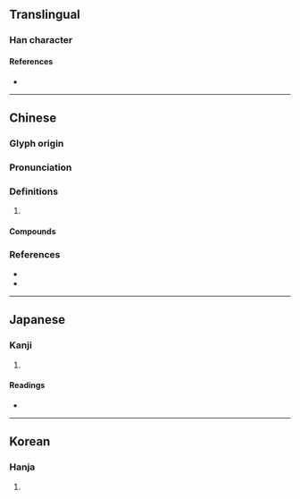 {{character info}}
==Translingual==

===Han character===
{{Han char|rn=30|rad=口|as=07|sn=10|four=64047|canj=RJBD|ids=⿰口孛}}

====References====
* {{Han ref|kx=0190.310|dkj=03664|dj=0410.120|hdz=10626.060|uh=54F1|ud=21745|bh=D0FE|bd=53502}}

----

==Chinese==
{{zh-forms}}

===Glyph origin===
{{Han etym}}

===Pronunciation===
{{zh-pron
|m=pò
|c=po3,but6
|mn=phuh
|mc=y
|oc=y
|cat=
}}
{{zh-attn-split}}

===Definitions===
{{zh-hanzi}}

# {{rfdef|zh}}

====Compounds====
{{zh-der|哱囉|哱息|呼哱哱}}

===References===
* {{R:twedu|C01148}}
* {{R:yue:mfccd}}

----

==Japanese==

===Kanji===
{{ja-kanji|grade=|rs=口07}}

# {{rfdef|ja|sort=口07}}

====Readings====
* {{ja-readings|on=ほつ,ほち,はい,へ|kun=こえ,みだれる}}

----

==Korean==

===Hanja===
{{ko-hanja|hangeul=발|rv=bal|mr=pal}}

# {{rfdef|ko|sort=口07}}